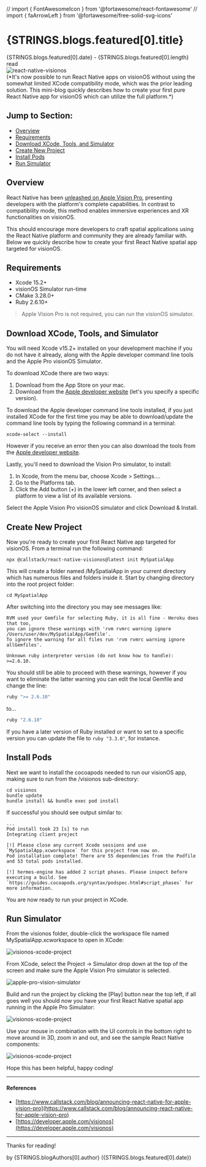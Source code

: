 // import { FontAwesomeIcon } from '@fortawesome/react-fontawesome'
// import { faArrowLeft } from '@fortawesome/free-solid-svg-icons'

<Head>
  <title>{`Blog | React Native for VisionOS`}</title>
  <meta name="description" content="A short mini-blog describing how to create your first spatial app for VisionOS using React Native."/>
</Head>
<NavBarBlog />

<div className="section section-bg">
<div className="columns is-flex is-justify-content-center">
<div className="column is-9" style={{overflow:'auto'}}>

<h1 className="title is-3 has-text-primary"> {STRINGS.blogs.featured[0].title} </h1>

<div className="title is-4 has-text-info"> 
  {STRINGS.blogs.featured[0].date} - <span className="title is-5 has-text-info">{STRINGS.blogs.featured[0].length} read</span>
</div>

<div className="container" >
  <Image
    alt='react-native-visionos'
    src='/img/blog/react-native-visionos.jpg'
    priority
    width={0}
    height={0}
    sizes="100vw"
    style={{objectFit:'cover',width:'100%',height:'250px'}}
  />
</div>
(*It's now possible to run React Native apps on visionOS without using the somewhat limited XCode compatibility mode, which was the prior leading solution. This mini-blog quickly describes how to create your first pure React Native app for visionOS which can utilize the full platform.*)

<h2>Jump to Section:</h2>

  * [Overview](#overview)
  * [Requirements](#requirements)
  * [Download XCode, Tools, and Simulator](#download-xcode)
  * [Create New Project](#create-project)
  * [Install Pods](#install-pods)
  * [Run Simulator](#run-simulator)

<h2 id="overview">Overview</h2>

React Native has been [unleashed on Apple Vision Pro](https://www.callstack.com/blog/announcing-react-native-for-apple-vision-pro), presenting developers with the platform's complete capabilities. In contrast to compatibility mode, this method enables immersive experiences and XR functionalities on visionOS. 

This should encourage more developers to craft spatial applications using the React Native platform and community they are already familiar with. Below we quickly describe how to create your first React Native spatial app targeted for visionOS.

<h2 id="requirements">Requirements</h2>

* Xcode 15.2+
* visionOS Simulator run-time
* CMake 3.28.0+
* Ruby 2.6.10+

> Apple Vision Pro is not required, you can run the visionOS simulator.

<h2 id="download-xcode">Download XCode, Tools, and Simulator</h2>

You will need Xcode v15.2+ installed on your development machine if you do not have it already, along with the Apple developer command line tools and the Apple Pro visionOS Simulator. 

To download XCode there are two ways:

1. Download from the App Store on your mac.
2. Download from the [Apple developer website](https://developer.apple.com/download/more/) (let's you specify a specific version).

To download the Apple developer command line tools installed, if you just installed XCode for the first time you may be able to download/update the command line tools by typing the following command in a terminal:

```shell
xcode-select --install
```

However if you receive an error then you can also download the tools from the [Apple developer website](https://developer.apple.com/download/more/).

Lastly, you'll need to download the Vision Pro simulator, to install:

1. In Xcode, from the menu bar, choose Xcode > Settings….
2. Go to the Platforms tab.
3. Click the Add button (+) in the lower left corner, and then select a platform to view a list of its available versions.

Select the <span className="has-text-weight-bold">Apple Vision Pro</span> visionOS simulator and click <span className="has-text-weight-bold">Download & Install</span>.

<h2 id="create-project">Create New Project</h2>

Now you're ready to create your first React Native app targeted for visionOS. From a terminal run the following command:

```shell
npx @callstack/react-native-visionos@latest init MySpatialApp
```

This will create a folder named <span className="has-text-weight-bold">/MySpatialApp</span> in your current directory which has numerous files and folders inside it. Start by changing directory into the root project folder:

```shell
cd MySpatialApp
```

After switching into the directory you may see messages like:

```shell
RVM used your Gemfile for selecting Ruby, it is all fine - Heroku does that too,
you can ignore these warnings with 'rvm rvmrc warning ignore /Users/user/dev/MySpatialApp/Gemfile'.
To ignore the warning for all files run 'rvm rvmrc warning ignore allGemfiles'.

Unknown ruby interpreter version (do not know how to handle): >=2.6.10.
```

You should still be able to proceed with these warnings, however if you want to eliminate the latter warning you can edit the local Gemfile and change the line:

```ruby
ruby ">= 2.6.10"
```

to...

```ruby
ruby "2.6.10"
```

If you have a later version of Ruby installed or want to set to a specific version you can update the file to `ruby "3.3.0"`, for instance.

<h2 id="install-pods">Install Pods</h2>

Next we want to install the cocoapods needed to run our visionOS app, making sure to run from the <span className="has-text-weight-bold">/visionos</span> sub-directory:

```shell
cd visionos
bundle update
bundle install && bundle exec pod install
```

If successful you should see output similar to: 

```shell
...
Pod install took 23 [s] to run
Integrating client project

[!] Please close any current Xcode sessions and use `MySpatialApp.xcworkspace` for this project from now on.
Pod installation complete! There are 55 dependencies from the Podfile and 53 total pods installed.

[!] hermes-engine has added 2 script phases. Please inspect before executing a build. See `https://guides.cocoapods.org/syntax/podspec.html#script_phases` for more information.
```

You are now ready to run your project in XCode.

<h2 id="run-simulator">Run Simulator</h2>

From the <span className="has-text-weight-bold">visionos</span> folder, double-click the workspace file named <span className="has-text-weight-bold">MySpatialApp.xcworkspace</span> to open in XCode:

<div className="container is-flex is-justify-content-center">
  <Image
    alt='visionos-xcode-project'
    src='/img/blog/visionos-folder.webp'
    priority
    width={0}
    height={0}
    sizes="50vw"
    style={{ width: '50%', height: 'auto' }}
  />
</div>

From XCode, select the <span className="has-text-weight-bold">Project -> Simulator</span> drop down at the top of the screen and make sure the <span className="has-text-weight-bold">Apple Vision Pro</span> simulator is selected.

<div className="container is-flex is-justify-content-center">
  <Image
    alt='apple-pro-vision-simulator'
    src='/img/blog/vision-pro-simulator-xcode.webp'
    priority
    width={0}
    height={0}
    sizes="50vw"
    style={{ width: '50%', height: 'auto' }}
  />
</div>

Build and run the project by clicking the <span className="has-text-weight-bold">[Play]</span> button near the top left, if all goes well you should now you have your first React Native spatial app running in the Apple Pro Simulator:

<div className="container is-flex is-justify-content-center">
  <Image
    alt='visionos-xcode-project'
    src='/img/blog/vision-pro-initial-screen.webp'
    priority
    width={0}
    height={0}
    sizes="50vw"
    style={{ width: '50%', height: 'auto' }}
  />
</div>

Use your mouse in combination with the UI controls in the bottom right to move around in 3D, zoom in and out, and see the sample React Native components:

<div className="container is-flex is-justify-content-center">
  <Image
    alt='visionos-xcode-project'
    src='/img/blog/vision-pro-react-native-screen.webp'
    priority
    width={0}
    height={0}
    sizes="50vw"
    style={{ width: '50%', height: 'auto' }}
  />
</div>

Hope this has been helpful, happy coding!

<hr />

<h4>References</h4>

* [https://www.callstack.com/blog/announcing-react-native-for-apple-vision-pro](https://www.callstack.com/blog/announcing-react-native-for-apple-vision-pro)
* [https://developer.apple.com/visionos](https://developer.apple.com/visionos)

<hr />

Thanks for reading!

<div className="title is-5 has-text-info"> 
  <span className="title is-5 has-text-info">by {STRINGS.blogAuthors[0].author} ({STRINGS.blogs.featured[0].date})</span>
</div>

</div>
</div>
</div>
